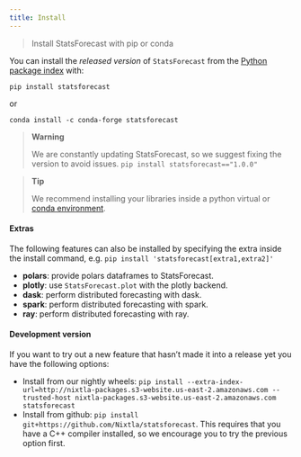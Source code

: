 ```yaml
---
title: Install
---
```


> Install StatsForecast with pip or conda

You can install the *released version* of `StatsForecast` from the
[Python package index](https://pypi.org) with:

```shell
pip install statsforecast
```

or

```shell
conda install -c conda-forge statsforecast
```

> **Warning**
>
> We are constantly updating StatsForecast, so we suggest fixing the
> version to avoid issues. `pip install statsforecast=="1.0.0"`

> **Tip**
>
> We recommend installing your libraries inside a python virtual or
> [conda
> environment](https://docs.conda.io/projects/conda/en/latest/user-guide/install/macos.html).

#### Extras

The following features can also be installed by specifying the extra
inside the install command,
e.g. `pip install 'statsforecast[extra1,extra2]'`

-   **polars**: provide polars dataframes to StatsForecast.
-   **plotly**: use `StatsForecast.plot` with the plotly backend.
-   **dask**: perform distributed forecasting with dask.
-   **spark**: perform distributed forecasting with spark.
-   **ray**: perform distributed forecasting with ray.

#### Development version

If you want to try out a new feature that hasn’t made it into a release
yet you have the following options:

-   Install from our nightly wheels:
    `pip install --extra-index-url=http://nixtla-packages.s3-website.us-east-2.amazonaws.com --trusted-host nixtla-packages.s3-website.us-east-2.amazonaws.com statsforecast`
-   Install from github:
    `pip install git+https://github.com/Nixtla/statsforecast`. This
    requires that you have a C++ compiler installed, so we encourage you
    to try the previous option first.

